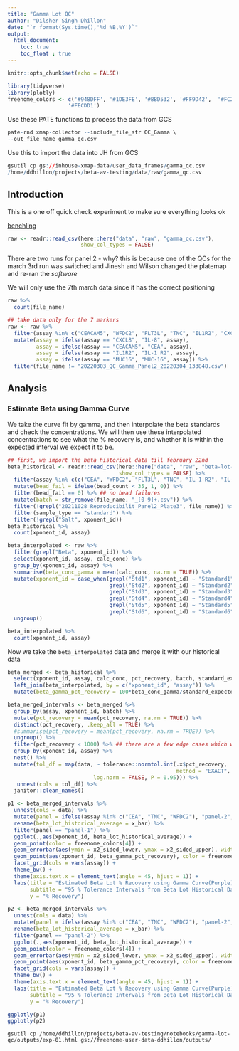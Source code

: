 ```yaml
---
title: "Gamma Lot QC"
author: "Dilsher Singh Dhillon"
date: "`r format(Sys.time(),'%d %B,%Y')`"
output:
  html_document:
    toc: true
    toc_float : true 
---
```

<style>
.list-group-item.active, .list-group-item.active:focus, .list-group-item.active:hover {
    background-color: #948DFF;
}
</style>

```r
knitr::opts_chunk$set(echo = FALSE)
```


```r
library(tidyverse)
library(plotly)
freenome_colors <- c('#948DFF', '#1DE3FE', '#BBD532', '#FF9D42',  '#FC2E7B', 
                   '#FECDD1')
```


Use these PATE functions to process the data from GCS 
```r
pate-rnd xmap-collector --include_file_str QC_Gamma \
--out_file_name gamma_qc.csv
```

Use this to import the data into JH from GCS 

```r
gsutil cp gs://inhouse-xmap-data/user_data_frames/gamma_qc.csv
/home/ddhillon/projects/beta-av-testing/data/raw/gamma_qc.csv
```

## Introduction 

This is a one off quick check experiment to make sure everything looks ok 

[benchling](https://freenome.benchling.com/freenome/f/lib_WUAAbbjQ-08-rds-gamma-lot/etr_ym83fKf2-jntmwz-rds-gamma-lot-functional-qc/edit) 


```r
raw <- readr::read_csv(here::here("data", "raw", "gamma_qc.csv"), 
                       show_col_types = FALSE)
```

There are two runs for panel 2 - why? this is because one of the QCs for the march 3rd run was switched and Jinesh and Wilson changed the platemap and re-ran the *software* 

We will only use the 7th march data since it has the correct positioning  


```r
raw %>% 
  count(file_name)
```


```r
## take data only for the 7 markers   
raw <- raw %>% 
  filter(assay %in% c("CEACAM5", "WFDC2", "FLT3L", "TNC", "IL1R2", "CXCL8", "MUC16")) %>% 
  mutate(assay = ifelse(assay == "CXCL8", "IL-8", assay), 
         assay = ifelse(assay == "CEACAM5", "CEA", assay), 
         assay = ifelse(assay == "IL1R2", "IL-1 R2", assay), 
         assay = ifelse(assay == "MUC16", "MUC-16", assay)) %>% 
  filter(file_name != "20220303_QC_Gamma_Panel2_20220304_133848.csv")
```




## Analysis 

### Estimate Beta using Gamma Curve 

We take the curve fit by gamma, and then interpolate the beta standards and check the concentrations. We will then use these interpolated concentrations to see what the % recovery is, and whether it is within the expected interval we expect it to be.  

```r
## first, we import the beta historical data till february 22nd 
beta_historical <- readr::read_csv(here::here("data", "raw", "beta-lot-stds-controls-2022-02-22.csv"), 
                                   show_col_types = FALSE) %>% 
  filter(assay %in% c(c("CEA", "WFDC2", "FLT3L", "TNC", "IL-1 R2", "IL-8", "MUC-16"))) %>% 
  mutate(bead_fail = ifelse(bead_count < 35, 1, 0)) %>% 
  filter(bead_fail == 0) %>% ## no bead failures 
  mutate(batch = str_remove(file_name, "_[0-9]+.csv")) %>%
  filter(!grepl("20211028_Reproducibilit_Panel2_Plate3", file_name)) %>% 
  filter(sample_type == "standard") %>% 
  filter(!grepl("Salt", xponent_id))
beta_historical %>% 
  count(xponent_id, assay)
```

```r
beta_interpolated <- raw %>% 
  filter(grepl("Beta", xponent_id)) %>% 
  select(xponent_id, assay, calc_conc) %>% 
  group_by(xponent_id, assay) %>% 
  summarise(beta_conc_gamma = mean(calc_conc, na.rm = TRUE)) %>% 
  mutate(xponent_id = case_when(grepl("Std1", xponent_id) ~ "Standard1", 
                                grepl("Std2", xponent_id) ~ "Standard2", 
                                grepl("Std3", xponent_id) ~ "Standard3", 
                                grepl("Std4", xponent_id) ~ "Standard4", 
                                grepl("Std5", xponent_id) ~ "Standard5", 
                                grepl("Std6", xponent_id) ~ "Standard6")) %>% 
  ungroup()

beta_interpolated %>% 
  count(xponent_id, assay)
```

Now we take the `beta_interpolated` data and merge it with our historical data  

```r
beta_merged <- beta_historical %>% 
  select(xponent_id, assay, calc_conc, pct_recovery, batch, standard_expected_concentration) %>% 
  left_join(beta_interpolated, by = c("xponent_id", "assay")) %>% 
  mutate(beta_gamma_pct_recovery = 100*beta_conc_gamma/standard_expected_concentration)
```

```r
beta_merged_intervals <- beta_merged %>% 
  group_by(assay, xponent_id, batch) %>% 
  mutate(pct_recovery = mean(pct_recovery, na.rm = TRUE)) %>% 
  distinct(pct_recovery, .keep_all = TRUE) %>% 
  #summarise(pct_recovery = mean(pct_recovery, na.rm = TRUE)) %>% 
  ungroup() %>% 
  filter(pct_recovery < 1000) %>% ## there are a few edge cases which we ignore  
  group_by(xponent_id, assay) %>%
  nest() %>% 
  mutate(tol_df = map(data, ~ tolerance::normtol.int(.x$pct_recovery, 
                                                     method = "EXACT", side = 2, m = 500, 
                           log.norm = FALSE, P = 0.95))) %>% 
   unnest(cols = tol_df) %>% 
  janitor::clean_names() 
```

```r
p1 <- beta_merged_intervals %>% 
  unnest(cols = data) %>% 
  mutate(panel = ifelse(assay %in% c("CEA", "TNC", "WFDC2"), "panel-2", "panel-1")) %>% 
  rename(beta_lot_historical_average = x_bar) %>% 
  filter(panel == "panel-1") %>% 
  ggplot(.,aes(xponent_id, beta_lot_historical_average)) + 
  geom_point(color = freenome_colors[4]) + 
  geom_errorbar(aes(ymin = x2_sided_lower, ymax = x2_sided_upper), width = 0.25, color = freenome_colors[2]) + 
  geom_point(aes(xponent_id, beta_gamma_pct_recovery), color = freenome_colors[1]) + 
  facet_grid(cols = vars(assay)) + 
  theme_bw() + 
  theme(axis.text.x = element_text(angle = 45, hjust = 1)) + 
  labs(title = "Estimated Beta Lot % Recovery using Gamma Curve(Purple)", 
       subtitle = "95 % Tolerance Intervals from Beta Lot Historical Data", 
       y = "% Recovery")

p2 <- beta_merged_intervals %>% 
  unnest(cols = data) %>% 
  mutate(panel = ifelse(assay %in% c("CEA", "TNC", "WFDC2"), "panel-2", "panel-1")) %>% 
  rename(beta_lot_historical_average = x_bar) %>% 
  filter(panel == "panel-2") %>% 
  ggplot(.,aes(xponent_id, beta_lot_historical_average)) + 
  geom_point(color = freenome_colors[4]) + 
  geom_errorbar(aes(ymin = x2_sided_lower, ymax = x2_sided_upper), width = 0.25, color = freenome_colors[2]) + 
  geom_point(aes(xponent_id, beta_gamma_pct_recovery), color = freenome_colors[1]) + 
  facet_grid(cols = vars(assay)) + 
  theme_bw() + 
  theme(axis.text.x = element_text(angle = 45, hjust = 1)) + 
  labs(title = "Estimated Beta Lot % Recovery using Gamma Curve(Purple)", 
       subtitle = "95 % Tolerance Intervals from Beta Lot Historical Data", 
       y = "% Recovery")
```

```r
ggplotly(p1)
ggplotly(p2)
```








```
gsutil cp /home/ddhillon/projects/beta-av-testing/notebooks/gamma-lot-qc/outputs/exp-01.html gs://freenome-user-data-ddhillon/outputs/
```





























